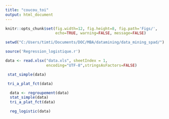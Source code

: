 ```yaml
---
title: "coucou_toi"
output: html_document
---
```


```r
knitr::opts_chunk$set(fig.width=12, fig.height=8, fig.path='Figs/',
                      echo=TRUE, warning=FALSE, message=FALSE)
```


```r
setwd("C:/Users/timti/Documents/DOC/MBA/datamining/data_mining_spad/")

source('Regression_logistique.r')

data <- read.xlsx("data.xls", sheetIndex = 1, 
                  encoding="UTF-8",stringsAsFactors=FALSE)
```


```r
 stat_simple(data)
```

```r
 tri_a_plat_fct(data)
```

```r
  data <- regroupement(data)
  stat_simple(data)
  tri_a_plat_fct(data)
```

```r
  reg_logistic(data)
```
